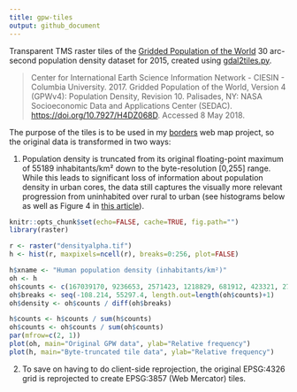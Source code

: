 ```yaml
---
title: gpw-tiles
output: github_document
---
```


Transparent TMS raster tiles of the [Gridded Population of the World](http://sedac.ciesin.columbia.edu/data/set/gpw-v4-population-density-rev10) 30 arc-second population density dataset for 2015, created using [gdal2tiles.py](http://www.gdal.org/gdal2tiles.html).

> Center for International Earth Science Information Network - CIESIN - Columbia University. 2017. Gridded Population of the World, Version 4 (GPWv4): Population Density, Revision 10. Palisades, NY: NASA Socioeconomic Data and Applications Center (SEDAC). <https://doi.org/10.7927/H4DZ068D>. Accessed 8 May 2018.

The purpose of the tiles is to be used in my [borders](https://kevinstadler.github.io/borders/) web map project, so the original data is transformed in two ways:

1. Population density is truncated from its original floating-point maximum of 55189 inhabitants/km² down to the byte-resolution [0,255] range. While this leads to significant loss of information about population density in urban cores, the data still captures the visually more relevant progression from uninhabited over rural to urban (see histograms below as well as Figure 4 in [this article](http://www.newgeography.com/content/004349-from-jurisdictional-functional-analysis-urban-cores-suburbs)).

```r
knitr::opts_chunk$set(echo=FALSE, cache=TRUE, fig.path="")
library(raster)
```

```r
r <- raster("densityalpha.tif")
h <- hist(r, maxpixels=ncell(r), breaks=0:256, plot=FALSE)
```

```r
h$xname <- "Human population density (inhabitants/km²)"
oh <- h
oh$counts <- c(167039170, 9236653, 2571423, 1218829, 681912, 423321, 278338, 173996, 129217, 101041, 74227, 62863, 48274, 38356, 29378, 27383, 21720, 20579, 19254, 14619, 13986, 13535, 9618, 10672, 10911, 10005, 8771, 5727, 5356, 5804, 4961, 4237, 3951, 4318, 3411, 3633, 2549, 3424, 2873, 1955, 3426, 2171, 2627, 1877, 2047, 2333, 2159, 1496, 1625, 1315, 1476, 1703, 1528, 1173, 1267, 1256, 1062, 1406, 962, 1804, 1029, 864, 808, 1422, 771, 613, 633, 828, 762, 720, 826, 469, 574, 537, 695, 456, 555, 440, 691, 694, 394, 460, 364, 421, 365, 297, 357, 242, 385, 251, 231, 427, 328, 352, 594, 215, 209, 215, 298, 192, 264, 217, 178, 317, 211, 194, 165, 189, 396, 419, 283, 148, 156, 189, 119, 103, 99, 162, 92, 132, 269, 280, 92, 149, 90, 550, 101, 75, 314, 90, 87, 111, 94, 79, 88, 300, 107, 60, 123, 101, 82, 92, 48, 81, 50, 49, 49, 81, 95, 57, 46, 35, 52, 48, 40, 25, 48, 44, 81, 27, 37, 49, 35, 32, 34, 40, 47, 28, 45, 40, 77, 33, 113, 38, 33, 24, 41, 38, 46, 21, 37, 25, 27, 31, 40, 22, 18, 30, 23, 32, 28, 19, 24, 33, 136, 29, 27, 15, 31, 30, 29, 24, 6, 22, 36, 22, 30, 18, 22, 11, 27, 13, 19, 37, 21, 28, 22, 18, 19, 17, 24, 22, 12, 19, 14, 15, 12, 12, 17, 9, 12, 5, 13, 10, 16, 23, 9, 9, 75, 10, 10, 17, 9, 18, 14, 11, 17, 9, 7, 11, 14, 9, 11, 8, 12, 942)
oh$breaks <- seq(-108.214, 55297.4, length.out=length(oh$counts)+1)
oh$density <- oh$counts / diff(oh$breaks)

h$counts <- h$counts / sum(h$counts)
oh$counts <- oh$counts / sum(oh$counts)
par(mfrow=c(2, 1))
plot(oh, main="Original GPW data", ylab="Relative frequency")
plot(h, main="Byte-truncated tile data", ylab="Relative frequency")
```


2. To save on having to do client-side reprojection, the original EPSG:4326 grid is reprojected to create EPSG:3857 (Web Mercator) tiles.
